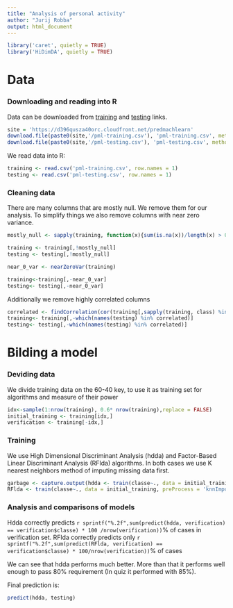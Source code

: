 ```yaml
---
title: "Analysis of personal activity"
author: "Jurij Robba"
output: html_document
---
```


```r

library('caret', quietly = TRUE)
library('HiDimDA', quietly = TRUE)

```


# Data

### Downloading and reading into R

Data can be downloaded from [training](https://d396qusza40orc.cloudfront.net/predmachlearn/pml-training.csv) and [testing](https://d396qusza40orc.cloudfront.net/predmachlearnpml-testing.csv) links.

```r

site = 'https://d396qusza40orc.cloudfront.net/predmachlearn'
download.file(paste0(site,'/pml-training.csv'), 'pml-training.csv', method='curl')
download.file(paste0(site,'/pml-testing.csv'), 'pml-testing.csv', method='curl')

```

We read data into R:

```r

training <- read.csv('pml-training.csv', row.names = 1)
testing <- read.csv('pml-testing.csv', row.names = 1)

```

### Cleaning data

There are many columns that are mostly null. We remove them for our analysis. To simplify things we also remove columns with near zero variance.

```r

mostly_null <- sapply(training, function(x){sum(is.na(x))/length(x) > 0.5 })

training <- training[,!mostly_null]
testing <- testing[,!mostly_null]

near_0_var <- nearZeroVar(training)

training<-training[,-near_0_var]
testing<- testing[,-near_0_var]

```

Additionally we remove highly correlated columns

```r

correlated <- findCorrelation(cor(training[,sapply(training, class) %in% c('integer', 'numeric')]), cutoff = 0.7, names=TRUE)
training<- training[,-which(names(testing) %in% correlated)]
testing<- testing[,-which(names(testing) %in% correlated)]

```


# Bilding a model

### Deviding data

We divide training data on the 60-40 key, to use it as training set for algorithms and measure of their power

```r

idx<-sample(1:nrow(training), 0.6* nrow(training),replace = FALSE)
initial_training <- training[idx,]
verification <- training[-idx,]

```

### Training

We use High Dimensional Discriminant Analysis (hdda) and Factor-Based Linear Discriminant Analysis (RFlda) algorithms. In both cases we use K nearest neighbors method of imputing missing data first.

```r

garbage <- capture.output(hdda <- train(classe~., data = initial_training, preProcess = 'knnImpute', method='hdda', na.action='na.pass'))
RFlda <- train(classe~., data = initial_training, preProcess = 'knnImpute', method='RFlda', na.action='na.pass')

```

### Analysis and comparisons of models

Hdda correctly predicts `r sprintf("%.2f",sum(predict(hdda, verification) == verification$classe) * 100 /nrow(verification))`% of cases in verification set. RFlda correctly predicts only `r sprintf("%.2f",sum(predict(RFlda, verification) == verification$classe) * 100/nrow(verification))`% of cases

We can see that hdda performs much better. More than that it performs well enough to pass 80% requirement (In quiz it performed with 85%).

Final prediction is:

```r

predict(hdda, testing)

```

